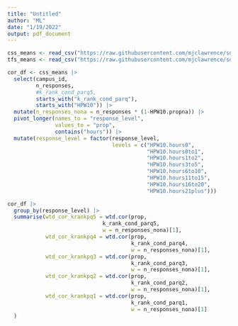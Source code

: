 ```yaml
---
title: "Untitled"
author: "ML"
date: "1/19/2022"
output: pdf_document
---
```


```r
css_means <- read_csv("https://raw.githubusercontent.com/mjclawrence/soci1230_w22/main/data/css_means_mobility_withno.csv")
tfs_means <- read_csv("https://raw.githubusercontent.com/mjclawrence/soci1230_w22/main/data/tfs_means_mobility_withno.csv")
```

```r
cor_df <- css_means |> 
  select(campus_id, 
         n_responses, 
         #k_rank_cond_parq5,
         starts_with("k_rank_cond_parq"),
         starts_with("HPW10")) |> 
  mutate(n_responses_nona = n_responses * (1-HPW10.propna)) |> 
  pivot_longer(names_to = "response_level",
               values_to = "prop",
               contains("hours")) |> 
  mutate(response_level = factor(response_level,
                                 levels = c("HPW10.hours0",
                                            "HPW10.hours0to1",
                                            "HPW10.hours1to2",
                                            "HPW10.hours3to5",
                                            "HPW10.hours6to10",
                                            "HPW10.hours11to15",
                                            "HPW10.hours16to20",
                                            "HPW10.hours21plus")))

cor_df |> 
  group_by(response_level) |> 
  summarise(wtd_cor_krankpq5 = wtd.cor(prop,
                              k_rank_cond_parq5,
                              w = n_responses_nona)[1],
            wtd_cor_krankpq4 = wtd.cor(prop,
                                       k_rank_cond_parq4,
                                       w = n_responses_nona)[1],
            wtd_cor_krankpq3 = wtd.cor(prop,
                                       k_rank_cond_parq3,
                                       w = n_responses_nona)[1],
            wtd_cor_krankpq2 = wtd.cor(prop,
                                       k_rank_cond_parq2,
                                       w = n_responses_nona)[1],
            wtd_cor_krankpq1 = wtd.cor(prop,
                                       k_rank_cond_parq1,
                                       w = n_responses_nona)[1]
  )
```